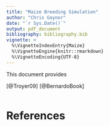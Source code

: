 ```yaml
---
title: "Maize Breeding Simulation"
author: "Chris Gaynor"
date: "`r Sys.Date()`"
output: pdf_document
bibliography: bibliography.bib
vignette: >
  %\VignetteIndexEntry{Maize}
  %\VignetteEngine{knitr::rmarkdown}
  %\VignetteEncoding{UTF-8}
---
```


This document provides

[@Troyer09]
[@BernardoBook]

```r

```

# References
